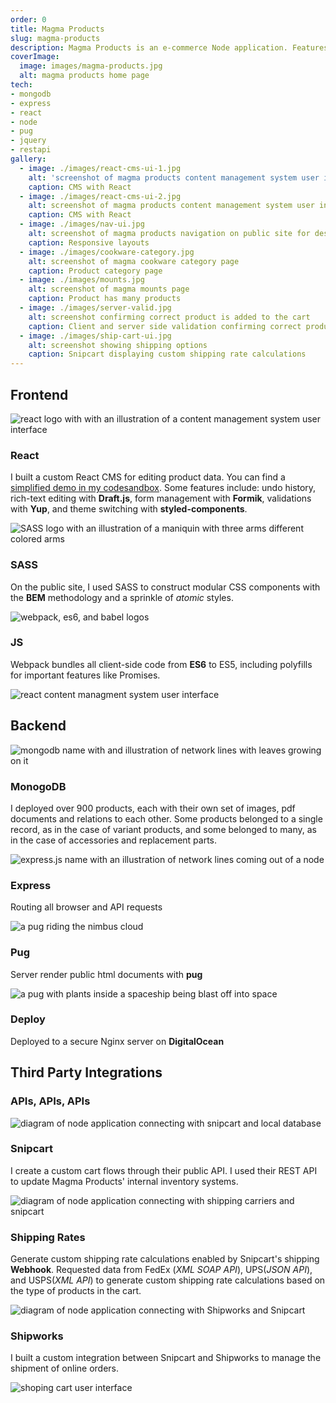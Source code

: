```yaml
---
order: 0
title: Magma Products
slug: magma-products
description: Magma Products is an e-commerce Node application. Features include the ability to purchase products,  easily manage orders and product information with automated tools and custom third-party integrations.
coverImage:
  image: images/magma-products.jpg
  alt: magma products home page
tech:
- mongodb
- express
- react
- node
- pug
- jquery
- restapi
gallery:
  - image: ./images/react-cms-ui-1.jpg
    alt: 'screenshot of magma products content management system user interface product search'
    caption: CMS with React
  - image: ./images/react-cms-ui-2.jpg
    alt: screenshot of magma products content management system user interface showing product edit form
    caption: CMS with React
  - image: ./images/nav-ui.jpg
    alt: screenshot of magma products navigation on public site for desktop and mobile screens
    caption: Responsive layouts
  - image: ./images/cookware-category.jpg
    alt: screenshot of magma cookware category page
    caption: Product category page
  - image: ./images/mounts.jpg
    alt: screenshot of magma mounts page
    caption: Product has many products
  - image: ./images/server-valid.jpg
    alt: screenshot confirming correct product is added to the cart
    caption: Client and server side validation confirming correct product is added to the cart
  - image: ./images/ship-cart-ui.jpg
    alt: screenshot showing shipping options
    caption: Snipcart displaying custom shipping rate calculations
---
```



<Section id="frontend" stripped rounded>

## Frontend

<div className="grid">
<div className="grid-item">

![react logo with with an illustration of a content management system user interface](images/react-cms.png)

### React

I built a custom React CMS for editing product data. You can find a [simplified demo in my codesandbox](https://codesandbox.io/s/github/lunajuan/cms-react-demo). Some features include:  undo history, rich-text editing with **Draft.js**, form management with **Formik**, validations with **Yup**, and theme switching with **styled-components**.

</div>

<div className="grid-item">

![SASS logo with an illustration of a maniquin with three arms different colored arms](images/sass.png)

### SASS
On the public site, I used SASS to construct modular CSS components with the **BEM** methodology and a sprinkle of *atomic* styles.

</div>

<div className="grid-item">

![webpack, es6, and babel logos](images/js.png)

### JS
Webpack bundles all client-side code from **ES6** to ES5, including polyfills for important features like Promises.

</div>

<div className="grid-item grid-item--screenshot">

![react content managment system user interface](images/react-cms-ui-close.jpg)

</div>
</div>

</Section>

<Section id="backend" stripped>

## Backend

<div className="grid">
<div className="grid-item">

![mongodb name with and illustration of network lines with leaves growing on it](images/mongodb.png)

### MonogoDB

I deployed over 900 products, each with their own set of images, pdf documents and relations to each other. Some products belonged to a single record, as in the case of variant products, and some belonged to many, as in the case of accessories and replacement parts.

</div>

<div className="grid-item">

![express.js name with an illustration of network lines coming out of a node](images/express.png)

### Express

Routing all browser and API requests

</div>

<div className="grid-item">

![a pug riding the nimbus cloud](images/pug.png)

### Pug

Server render public html documents with **pug**

</div>

<div className="grid-item">

![a pug with plants inside a spaceship being blast off into space](images/deploy.png)

### Deploy
Deployed to a secure Nginx server on **DigitalOcean**

</div>
</div>

</Section>

<Section id="third-party" stripped>

<div className="reverse-order">

## Third Party Integrations

  <h3 className="subtitle">APIs, APIs, APIs</h3>
</div>

<div className="grid">
<div className="grid-item">

![diagram of node application connecting with snipcart and local database](images/snipcart-integration.png)

### Snipcart

I create a custom cart flows through their public API. I used their REST API to update Magma Products' internal inventory systems.

</div>

<div className="grid-item">

![diagram of node application connecting with shipping carriers and snipcart](images/shipping-integration.png)

### Shipping Rates

Generate custom shipping rate calculations enabled by Snipcart's shipping **Webhook**. Requested data from FedEx (*XML SOAP API*), UPS(*JSON API*), and USPS(*XML API*) to generate custom shipping rate calculations based on the type of products in the cart.

</div>

<div className="grid-item">

![diagram of node application connecting with Shipworks and Snipcart](images/shipworks-integration.png)

### Shipworks

I built a custom integration between Snipcart and Shipworks to manage the shipment of online orders.

</div>

<div className="grid-item grid-item--screenshot">

![shoping cart user interface](images/ship-cart-ui-close.jpg)

</div>

</div>

</Section>